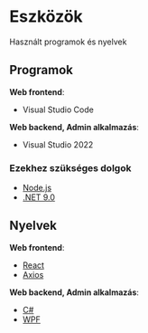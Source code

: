 # Eszközök

 Használt programok és nyelvek

## Programok
 
**Web frontend**:
- Visual Studio Code

**Web backend, Admin alkalmazás**:
- Visual Studio 2022

### Ezekhez szükséges dolgok

- [Node.js](https://nodejs.org/en/download)
- [.NET 9.0](https://download.visualstudio.microsoft.com/download/pr/b0032fde-aac9-4c3e-b78c-4bd605910241/8d2aa21baac4aef9b996671cd8a48fb2/dotnet-sdk-9.0.202-win-x64.exe)

## Nyelvek 

**Web frontend**:
- [React](https://react.dev)
- [Axios](https://axios-http.com/docs/intro)

**Web backend, Admin alkalmazás**:
- [C#](https://learn.microsoft.com/en-us/dotnet/csharp/)
- [WPF](https://learn.microsoft.com/en-us/dotnet/desktop/wpf/?view=netdesktop-9.0)